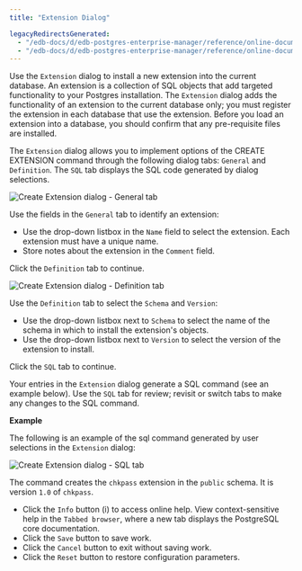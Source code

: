 ```yaml
---
title: "Extension Dialog"

legacyRedirectsGenerated:
  - "/edb-docs/d/edb-postgres-enterprise-manager/reference/online-documentation/8.0/extension_dialog.html"
  - "/edb-docs/d/edb-postgres-enterprise-manager/reference/online-documentation/latest/extension_dialog.html"
---
```


<div id="extension_dialog" class="registered_link"></div>

Use the `Extension` dialog to install a new extension into the current database. An extension is a collection of SQL objects that add targeted functionality to your Postgres installation. The `Extension` dialog adds the functionality of an extension to the current database only; you must register the extension in each database that use the extension. Before you load an extension into a database, you should confirm that any pre-requisite files are installed.

The `Extension` dialog allows you to implement options of the CREATE EXTENSION command through the following dialog tabs: `General` and `Definition`. The `SQL` tab displays the SQL code generated by dialog selections.

![Create Extension dialog - General tab](../../images/extension_general.png)

Use the fields in the `General` tab to identify an extension:

-   Use the drop-down listbox in the `Name` field to select the extension. Each extension must have a unique name.
-   Store notes about the extension in the `Comment` field.

Click the `Definition` tab to continue.

![Create Extension dialog - Definition tab](../../images/extension_definition.png)

Use the `Definition` tab to select the `Schema` and `Version`:

-   Use the drop-down listbox next to `Schema` to select the name of the schema in which to install the extension's objects.
-   Use the drop-down listbox next to `Version` to select the version of the extension to install.

Click the `SQL` tab to continue.

Your entries in the `Extension` dialog generate a SQL command (see an example below). Use the `SQL` tab for review; revisit or switch tabs to make any changes to the SQL command.

**Example**

The following is an example of the sql command generated by user selections in the `Extension` dialog:

![Create Extension dialog - SQL tab](../../images/extension_sql.png)

The command creates the `chkpass` extension in the `public` schema. It is version `1.0` of `chkpass`.

-   Click the `Info` button (i) to access online help. View context-sensitive help in the `Tabbed browser`, where a new tab displays the PostgreSQL core documentation.
-   Click the `Save` button to save work.
-   Click the `Cancel` button to exit without saving work.
-   Click the `Reset` button to restore configuration parameters.

